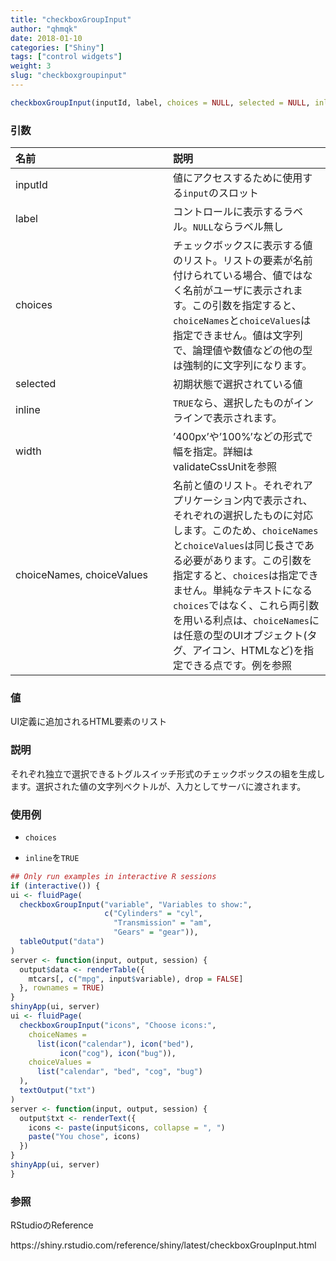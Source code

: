 ```yaml
---
title: "checkboxGroupInput"
author: "qhmqk"
date: 2018-01-10
categories: ["Shiny"]
tags: ["control widgets"]
weight: 3
slug: "checkboxgroupinput"
---
```


```r
checkboxGroupInput(inputId, label, choices = NULL, selected = NULL, inline = FALSE, width = NULL, choiceNames = NULL, choiceValues = NULL)
```

### 引数

|名前|説明|
|:--|:--|
|inputId|値にアクセスするために使用する`input`のスロット|
|label|コントロールに表示するラベル。`NULL`ならラベル無し|
|choices|チェックボックスに表示する値のリスト。リストの要素が名前付けられている場合、値ではなく名前がユーザに表示されます。この引数を指定すると、`choiceNames`と`choiceValues`は指定できません。値は文字列で、論理値や数値などの他の型は強制的に文字列になります。|
|selected|初期状態で選択されている値|
|inline|`TRUE`なら、選択したものがインラインで表示されます。|
|width|'400px'や'100%'などの形式で幅を指定。詳細はvalidateCssUnitを参照|
|choiceNames, choiceValues|名前と値のリスト。それぞれアプリケーション内で表示され、それぞれの選択したものに対応します。このため、`choiceNames`と`choiceValues`は同じ長さである必要があります。この引数を指定すると、`choices`は指定できません。単純なテキストになる`choices`ではなく、これら両引数を用いる利点は、`choiceNames`には任意の型のUIオブジェクト(タグ、アイコン、HTMLなど)を指定できる点です。例を参照|

### 値

UI定義に追加されるHTML要素のリスト

### 説明

それぞれ独立で選択できるトグルスイッチ形式のチェックボックスの組を生成します。選択された値の文字列ベクトルが、入力としてサーバに渡されます。

### 使用例

* `choices`

* `inline`を`TRUE`

```r
## Only run examples in interactive R sessions
if (interactive()) {
ui <- fluidPage(
  checkboxGroupInput("variable", "Variables to show:",
                     c("Cylinders" = "cyl",
                       "Transmission" = "am",
                       "Gears" = "gear")),
  tableOutput("data")
)
server <- function(input, output, session) {
  output$data <- renderTable({
    mtcars[, c("mpg", input$variable), drop = FALSE]
  }, rownames = TRUE)
}
shinyApp(ui, server)
ui <- fluidPage(
  checkboxGroupInput("icons", "Choose icons:",
    choiceNames =
      list(icon("calendar"), icon("bed"),
           icon("cog"), icon("bug")),
    choiceValues =
      list("calendar", "bed", "cog", "bug")
  ),
  textOutput("txt")
)
server <- function(input, output, session) {
  output$txt <- renderText({
    icons <- paste(input$icons, collapse = ", ")
    paste("You chose", icons)
  })
}
shinyApp(ui, server)
}
```

### 参照

RStudioのReference

https://shiny.rstudio.com/reference/shiny/latest/checkboxGroupInput.html